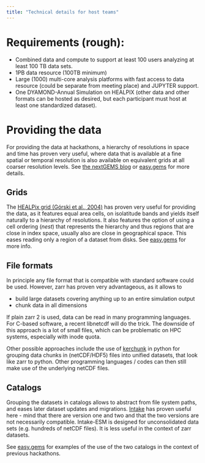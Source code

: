```yaml
---
title: "Technical details for host teams"
---
```


# Requirements (rough):

- Combined data and compute to support at least 100 users analyzing at least 100 TB data sets.
- 1PB data resource (100TB minimum)
- Large (1000) multi-core analysis platforms with fast access to data resource (could be separate from meeting place) and JUPYTER support.
- One DYAMOND-Annual Simulation on HEALPIX (other data and other formats can be hosted as desired, but each participant must host at least one standardized dataset).

# Providing the data

For providing the data at hackathons, a hierarchy of resolutions in space and time has proven very useful, where data that is available at a fine spatial or temporal resolution is also available on equivalent grids at all coarser resolution levels. See [the nextGEMS blog](https://nextgems-h2020.eu/of-hierarchies-chunking-and-healpix/) or [easy.gems](https://easy.gems.dkrz.de/Processing/healpix/index.html) for more details.

## Grids
The [HEALPix grid (Górski et al., 2004)](https://iopscience.iop.org/article/10.1086/427976/pdf) has proven very useful for providing the data, as it features equal area cells, on isolatitude bands and yields itself naturally to a hierarchy of resolutions. It also features the option of using a cell ordering (*nest*) that represents the hierarchy and thus regions that are close in index space, usually also are close in geographical space. This eases reading only a region of a dataset from disks. See [easy.gems](https://easy.gems.dkrz.de/Processing/healpix/index.html) for more info.

## File formats
In principle any file format that is compatible with standard software could be used. However, zarr has proven very advantageous, as it allows to 

* build large datasets covering anything up to an entire simulation output
* chunk data in all dimensions

If plain zarr 2 is used, data can be read in many programming languages. For C-based software, a recent libnetcdf will do the trick. The downside of this approach is a lot of small files, which can be problematic on HPC systems, especially with inode quota.

Other possible approaches include the use of [kerchunk](https://fsspec.github.io/kerchunk/) in python for grouping data chunks in (netCDF/HDF5) files into unified datasets, that look like zarr to python. Other programming languages / codes can then still make use of the underlying netCDF files.

## Catalogs

Grouping the datasets in catalogs allows to abstract from file system paths, and eases later dataset updates and migrations. [Intake](https://intake.readthedocs.io/en/latest/) has proven useful here - mind that there are version one and two and that the two versions are not necessarily compatible.
Intake-ESM is designed for unconsolidated data sets (e.g. hundreds of netCDF files). It is less useful in the context of zarr datasets.

See [easy.gems](https://easy.gems.dkrz.de/Processing/Intake/index.html) for examples of the use of the two catalogs in the context of previous hackathons.


